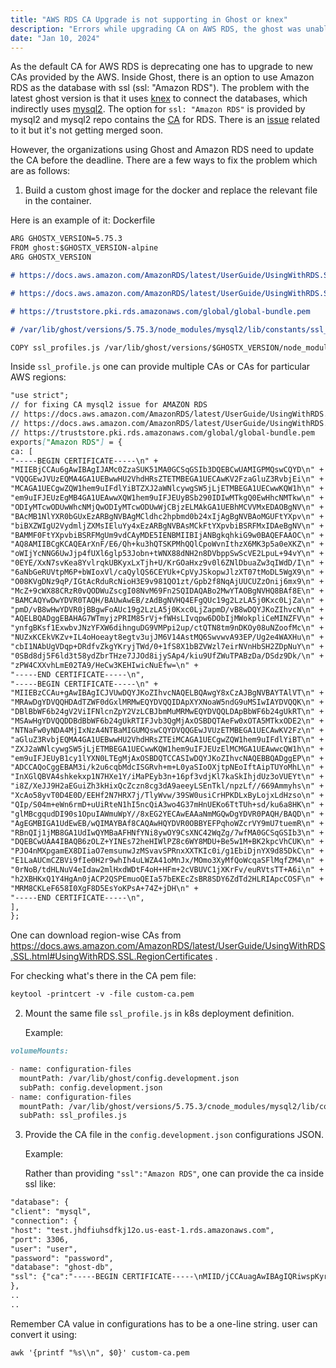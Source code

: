 ```yaml
---
title: "AWS RDS CA Upgrade is not supporting in Ghost or knex"
description: "Errors while upgrading CA on AWS RDS, the ghost was unable to connect using ssl: 'Amazon RDS'"
date: "Jan 10, 2024"
---
```


As the default CA for AWS RDS is deprecating one has to upgrade to new CAs provided by the AWS.
Inside Ghost, there is an option to use Amazon RDS as the database with ssl (ssl: "Amazon RDS").
The problem with the latest ghost version is that it uses [knex](https://knexjs.org/) to connect the databases, which indirectly uses [mysql2](https://github.com/sidorares/node-mysql2).
The option for `ssl: "Amazon RDS"` is provided by mysql2 and mysql2 repo contains the [CA](https://github.com/sidorares/node-mysql2/blob/master/lib/constants/ssl_profiles.js) for RDS.
There is an [issue](https://github.com/sidorares/node-mysql2/pull/2131) related to it but it's not getting merged soon.

However, the organizations using Ghost and Amazon RDS need to update the CA before the deadline. There are a few ways to fix the problem which are as follows:

1. Build a custom ghost image for the docker and replace the relevant file in the container.

Here is an example of it:
Dockerfile

```md
ARG GHOSTX_VERSION=5.75.3
FROM ghost:$GHOSTX_VERSION-alpine
ARG GHOSTX_VERSION

# https://docs.aws.amazon.com/AmazonRDS/latest/UserGuide/UsingWithRDS.SSL.html

# https://docs.aws.amazon.com/AmazonRDS/latest/UserGuide/UsingWithRDS.SSL.html#UsingWithRDS.SSL.CertificatesAllRegions

# https://truststore.pki.rds.amazonaws.com/global/global-bundle.pem

# /var/lib/ghost/versions/5.75.3/node_modules/mysql2/lib/constants/ssl_profiles.js

COPY ssl_profiles.js /var/lib/ghost/versions/$GHOSTX_VERSION/node_modules/mysql2/lib/constants/ssl_profiles.js
```

Inside `ssl_profile.js` one can provide multiple CAs or CAs for particular AWS regions:

```md
"use strict";
// for fixing CA mysql2 issue for AMAZON RDS
// https://docs.aws.amazon.com/AmazonRDS/latest/UserGuide/UsingWithRDS.SSL.html
// https://docs.aws.amazon.com/AmazonRDS/latest/UserGuide/UsingWithRDS.SSL.html#UsingWithRDS.SSL.CertificatesAllRegions
// https://truststore.pki.rds.amazonaws.com/global/global-bundle.pem
exports["Amazon RDS"] = {
ca: [
"-----BEGIN CERTIFICATE-----\n" +
"MIIEBjCCAu6gAwIBAgIJAMc0ZzaSUK51MA0GCSqGSIb3DQEBCwUAMIGPMQswCQYD\n" +
"VQQGEwJVUzEQMA4GA1UEBwwHU2VhdHRsZTETMBEGA1UECAwKV2FzaGluZ3RvbjEi\n" +
"MCAGA1UECgwZQW1hem9uIFdlYiBTZXJ2aWNlcywgSW5jLjETMBEGA1UECwwKQW1h\n" +
"em9uIFJEUzEgMB4GA1UEAwwXQW1hem9uIFJEUyBSb290IDIwMTkgQ0EwHhcNMTkw\n" +
"ODIyMTcwODUwWhcNMjQwODIyMTcwODUwWjCBjzELMAkGA1UEBhMCVVMxEDAOBgNV\n" +
"BAcMB1NlYXR0bGUxEzARBgNVBAgMCldhc2hpbmd0b24xIjAgBgNVBAoMGUFtYXpv\n" +
"biBXZWIgU2VydmljZXMsIEluYy4xEzARBgNVBAsMCkFtYXpvbiBSRFMxIDAeBgNV\n" +
"BAMMF0FtYXpvbiBSRFMgUm9vdCAyMDE5IENBMIIBIjANBgkqhkiG9w0BAQEFAAOC\n" +
"AQ8AMIIBCgKCAQEArXnF/E6/Qh+ku3hQTSKPMhQQlCpoWvnIthzX6MK3p5a0eXKZ\n" +
"oWIjYcNNG6UwJjp4fUXl6glp53Jobn+tWNX88dNH2n8DVbppSwScVE2LpuL+94vY\n" +
"0EYE/XxN7svKea8YvlrqkUBKyxLxTjh+U/KrGOaHxz9v0l6ZNlDbuaZw3qIWdD/I\n" +
"6aNbGeRUVtpM6P+bWIoxVl/caQylQS6CEYUk+CpVyJSkopwJlzXT07tMoDL5WgX9\n" +
"O08KVgDNz9qP/IGtAcRduRcNioH3E9v981QO1zt/Gpb2f8NqAjUUCUZzOnij6mx9\n" +
"McZ+9cWX88CRzR0vQODWuZscgI08NvM69Fn2SQIDAQABo2MwYTAOBgNVHQ8BAf8E\n" +
"BAMCAQYwDwYDVR0TAQH/BAUwAwEB/zAdBgNVHQ4EFgQUc19g2LzLA5j0Kxc0LjZa\n" +
"pmD/vB8wHwYDVR0jBBgwFoAUc19g2LzLA5j0Kxc0LjZapmD/vB8wDQYJKoZIhvcN\n" +
"AQELBQADggEBAHAG7WTmyjzPRIM85rVj+fWHsLIvqpw6DObIjMWokpliCeMINZFV\n" +
"ynfgBKsf1ExwbvJNzYFXW6dihnguDG9VMPpi2up/ctQTN8tm9nDKOy08uNZoofMc\n" +
"NUZxKCEkVKZv+IL4oHoeayt8egtv3ujJM6V14AstMQ6SwvwvA93EP/Ug2e4WAXHu\n" +
"cbI1NAbUgVDqp+DRdfvZkgYKryjTWd/0+1fS8X1bBZVWzl7eirNVnHbSH2ZDpNuY\n" +
"0SBd8dj5F6ld3t58ydZbrTHze7JJOd8ijySAp4/kiu9UfZWuTPABzDa/DSdz9Dk/\n" +
"zPW4CXXvhLmE02TA9/HeCw3KEHIwicNuEfw=\n" +
"-----END CERTIFICATE-----\n",
"-----BEGIN CERTIFICATE-----\n" +
"MIIEBzCCAu+gAwIBAgICJVUwDQYJKoZIhvcNAQELBQAwgY8xCzAJBgNVBAYTAlVT\n" +
"MRAwDgYDVQQHDAdTZWF0dGxlMRMwEQYDVQQIDApXYXNoaW5ndG9uMSIwIAYDVQQK\n" +
"DBlBbWF6b24gV2ViIFNlcnZpY2VzLCBJbmMuMRMwEQYDVQQLDApBbWF6b24gUkRT\n" +
"MSAwHgYDVQQDDBdBbWF6b24gUkRTIFJvb3QgMjAxOSBDQTAeFw0xOTA5MTkxODE2\n" +
"NTNaFw0yNDA4MjIxNzA4NTBaMIGUMQswCQYDVQQGEwJVUzETMBEGA1UECAwKV2Fz\n" +
"aGluZ3RvbjEQMA4GA1UEBwwHU2VhdHRsZTEiMCAGA1UECgwZQW1hem9uIFdlYiBT\n" +
"ZXJ2aWNlcywgSW5jLjETMBEGA1UECwwKQW1hem9uIFJEUzElMCMGA1UEAwwcQW1h\n" +
"em9uIFJEUyB1cy1lYXN0LTEgMjAxOSBDQTCCASIwDQYJKoZIhvcNAQEBBQADggEP\n" +
"ADCCAQoCggEBAM3i/k2u6cqbMdcISGRvh+m+L0yaSIoOXjtpNEoIftAipTUYoMhL\n" +
"InXGlQBVA4shkekxp1N7HXe1Y/iMaPEyb3n+16pf3vdjKl7kaSkIhjdUz3oVUEYt\n" +
"i8Z/XeJJ9H2aEGuiZh3kHixQcZczn8cg3dA9aeeyLSEnTkl/npzLf//669Ammyhs\n" +
"XcAo58yvT0D4E0D/EEHf2N7HRX7j/TlyWvw/39SW0usiCrHPKDLxByLojxLdHzso\n" +
"QIp/S04m+eWn6rmD+uUiRteN1hI5ncQiA3wo4G37mHnUEKo6TtTUh+sd/ku6a8HK\n" +
"glMBcgqudDI90s1OpuIAWmuWpY//8xEG2YECAwEAAaNmMGQwDgYDVR0PAQH/BAQD\n" +
"AgEGMBIGA1UdEwEB/wQIMAYBAf8CAQAwHQYDVR0OBBYEFPqhoWZcrVY9mU7tuemR\n" +
"RBnQIj1jMB8GA1UdIwQYMBaAFHNfYNi8ywOY9CsXNC42WqZg/7wfMA0GCSqGSIb3\n" +
"DQEBCwUAA4IBAQB6zOLZ+YINEs72heHIWlPZ8c6WY8MDU+Be5w1M+BK2kpcVhCUK\n" +
"PJO4nMXpgamEX8DIiaO7emsunwJzMSvavSPRnxXXTKIc0i/g1EbiDjnYX9d85DkC\n" +
"E1LaAUCmCZBVi9fIe0H2r9whIh4uLWZA41oMnJx/MOmo3XyMfQoWcqaSFlMqfZM4\n" +
"0rNoB/tdHLNuV4eIdaw2mlHxdWDtF4oH+HFm+2cVBUVC1jXKrFv/euRVtsTT+A6i\n" +
"h2XBHKxQ1Y4HgAn0jACP2QSPEmuoQEIa57bEKEcZsBR8SDY6ZdTd2HLRIApcCOSF\n" +
"MRM8CKLeF658I0XgF8D5EsYoKPsA+74Z+jDH\n" +
"-----END CERTIFICATE-----\n",
],
};
```

One can download region-wise CAs from https://docs.aws.amazon.com/AmazonRDS/latest/UserGuide/UsingWithRDS.SSL.html#UsingWithRDS.SSL.RegionCertificates .

For checking what's there in the CA pem file:

```md
keytool -printcert -v -file custom-ca.pem
```

2. Mount the same file `ssl_profile.js` in k8s deployment definition.

   Example:

```md
volumeMounts:

- name: configuration-files
  mountPath: /var/lib/ghost/config.development.json
  subPath: config.development.json
- name: configuration-files
  mountPath: /var/lib/ghost/versions/5.75.3/cnode_modules/mysql2/lib/constants/ssl_profiles.js
  subPath: ssl_profiles.js
```

3. Provide the CA file in the `config.development.json` configurations JSON.

   Example:

   Rather than providing `"ssl":"Amazon RDS"`, one can provide the ca inside ssl like:

```md
"database": {
"client": "mysql",
"connection": {
"host": "test.jhdfiuhsdfkj12o.us-east-1.rds.amazonaws.com",
"port": 3306,
"user": "user",
"password": "password",
"database": "ghost-db",
"ssl": {"ca":"-----BEGIN CERTIFICATE-----\nMIID/jCCAuagAwIBAgIQRiwspKyrO0xoxDgSkqLZczANBgkqhkiG9w0BAQsFADCB\nlzELMAkGA1UEBhMCVVMxIjAgBgNVBAoMGUFtYXpvbiBXZWIgU2VydmljZXMsIElu\nYy4xEzARBgNVBAsMCkFtYXpvbiBSRFMxCzAJBgNVBAgMAldBMTAwLgYDVQQDDCdB\nbWF6b24gUkRTIHVzLXdlc3QtMiBSb290IENBIFJTQTIwNDggRzExEDAOBgNVBAcM\nB1NlYXR0bGUwIBcNMjEwNTI0MjE1OTAwWhgPMjA2MTA1MjQyMjU5MDBaMIGXMQsw\nCQYDVQQGEwJVUzEiMCAGA1UECgwZQW1hem9uIFdlYiBTZXJ2aWNlcywgSW5jLjET\nMBEGA1UECwwKQW1hem9uIFJEUzELMAkGA1UECAwCV0ExMDAuBgNVBAMMJ0FtYXpv\nbiBSRFMgdXMtd2VzdC0yIFJvb3QgQ0EgUlNBMjA0OCBHMTEQMA4GA1UEBwwHU2Vh\ndHRsZTCCASIwDQYJKoZIhvcNAQEBBQADggEPADCCAQoCggEBAL53Jk3GsKiu+4bx\njDfsevWbwPCNJ3H08Zp7GWhvI3Tgi39opfHYv2ku2BKFjK8N2L6RvNPSR8yplv5j\nY0tK0U+XVNl8o0ibhqRDhbTuh6KL8CFINWYzAajuxFS+CF0U6c1Q3tXLBdALxA7l\nFlXJ71QrP06W31kRe7kvgrvO7qWU3/OzUf9qYw4LSiR1/VkvvRCTqcVNw09clw/M\nJbw6FSgweN65M9j7zPbjGAXSHkXyxH1Erin2fa+B9PE4ZDgX9cp2C1DHewYJQL/g\nSepwwcudVNRN1ibKH7kpMrgPnaNIVNx5sXVsTjk6q2ZqYw3SVHegltJpLy/cZReP\nmlivF2kCAwEAAaNCMEAwDwYDVR0TAQH/BAUwAwEB/zAdBgNVHQ4EFgQUmTcQd6o1\nCuS65MjBrMwQ9JJjmBwwDgYDVR0PAQH/BAQDAgGGMA0GCSqGSIb3DQEBCwUAA4IB\nAQAKSDSIzl956wVddPThf2VAzI8syw9ngSwsEHZvxVGHBvu5gg618rDyguVCYX9L\n4Kw/xJrk6S3qxOS2ZDyBcOpsrBskgahDFIunzoRP3a18ARQVq55LVgfwSDQiunch\nBd05cnFGLoiLkR5rrkgYaP2ftn3gRBRaf0y0S3JXZ2XB3sMZxGxavYq9mfiEcwB0\nLMTMQ1NYzahIeG6Jm3LqRqR8HkzP/Ztq4dT2AtSLvFebbNMiWqeqT7OcYp94HTYT\nzqrtaVdUg9bwyAUCDgy0GV9RHDIdNAOInU/4LEETovrtuBU7Z1q4tcHXvN6Hd1H8\ngMb0mCG5I393qW5hFsA/diFb\n-----END CERTIFICATE-----\n"}
},
..
..
```

Remember CA value in configurations has to be a one-line string. user can convert it using:

```
awk '{printf "%s\\n", $0}' custom-ca.pem
```
